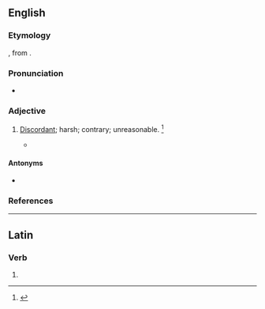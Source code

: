 ==English==

===Etymology===
{{prefix|ab|sonant|t1=away|t2=voiced sound|lang=en}}, from {{etyl|la|en}} {{m|la|sonare||sound}}.

===Pronunciation===
* {{a|US}} {{IPA|/ˈæb.sə.nn̩t/|/ˈæb.snn̩t/|lang=en}}

===Adjective===
{{en-adj}}

# {{lb|en|now|_|rare}} [[discordant|Discordant]]; harsh; contrary; unreasonable. {{defdate|First attested in the mid 16th century.}}<ref name=SOED>{{R:SOED5|page=9}}</ref>
#* {{quote-book|author={{w|Francis Quarles}}|passage='''absonant''' to nature}}

====Antonyms====
* {{l|en|consonant}}

===References===
<references/>

----

==Latin==

===Verb===
{{la-verb-form|absonant}}

# {{conjugation of|absonō||3|p|pres|act|ind|lang=la}}